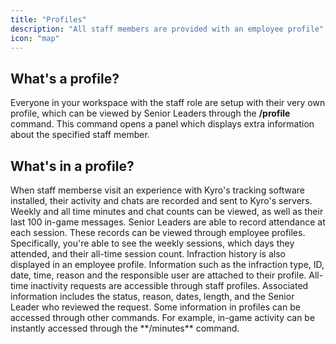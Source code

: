 ```yaml
---
title: "Profiles"
description: "All staff members are provided with an employee profile"
icon: "map"
---
```


## What's a profile?

Everyone in your workspace with the staff role are setup with their very own profile, which can be viewed by Senior Leaders through the **/profile** command. This command opens a panel which displays extra information about the specified staff member.

## What's in a profile?

<AccordionGroup>
  <Accordion title="Tracking" icon="eye">
    When staff memberse visit an experience with Kyro's tracking software installed, their activity and chats are recorded and sent to Kyro's servers. Weekly and all time minutes and chat counts can be viewed, as well as their last 100 in-game messages.
  </Accordion>
  <Accordion title="Sessions" icon="clock">
    Senior Leaders are able to record attendance at each session. These records can be viewed through employee profiles. Specifically, you're able to see the weekly sessions, which days they attended, and their all-time session count.
  </Accordion>
  <Accordion title="Infractions" icon="hammer">
    Infraction history is also displayed in an employee profile. Information such as the infraction type, ID, date, time, reason and the responsible user are attached to their profile.
  </Accordion>
  <Accordion title="Inactivity" icon="folder">
    All-time inactivity requests are accessible through staff profiles. Associated information includes the status, reason, dates, length, and the Senior Leader who reviewed the request.
  </Accordion>
</AccordionGroup>

<Tip>
  Some information in profiles can be accessed through other commands. For example, in-game activity can be instantly accessed through the **/minutes** command.
</Tip>
